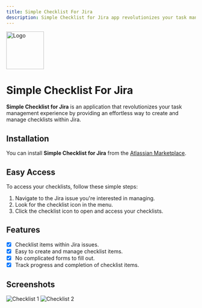 ```yaml
---
title: Simple Checklist For Jira
description: Simple Checklist for Jira app revolutionizes your task management experience by providing an effortless way to create and manage checklists within Jira.
---
```


<Image src="https://nizukshya.com/simple-checklist/simple-checklist.svg" alt="Logo" height="100" width="100" />

# Simple Checklist For Jira
**Simple Checklist for Jira** is an application that revolutionizes your task management experience by providing an effortless way to create and manage checklists within Jira.

## Installation

You can install **Simple Checklist for Jira** from the [Atlassian Marketplace](https://marketplace.atlassian.com/apps/1231675/simple-checklist-for-jira?hosting=cloud&tab=overview).

## Easy Access
To access your checklists, follow these simple steps:
1. Navigate to the Jira issue you're interested in managing.
2. Look for the checklist icon in the menu.
3. Click the checklist icon to open and access your checklists.

## Features

- [X] Checklist items within Jira issues.
- [X] Easy to create and manage checklist items.
- [X] No complicated forms to fill out.
- [X] Track progress and completion of checklist items.

## Screenshots

<Image src="https://nizukshya.com/simple-checklist/app-checklist.jpg" alt="Checklist 1" caption="Screenshot 1" />
<Image src="https://nizukshya.com/simple-checklist/app-checklist-2.png" alt="Checklist 2" caption="Screenshot 2 " />
